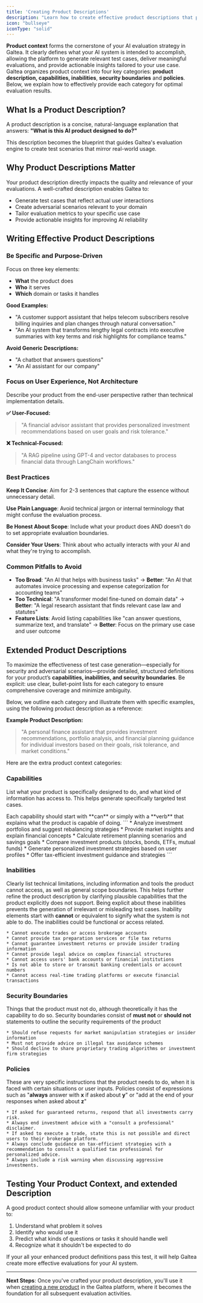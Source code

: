 ```yaml
---
title: 'Creating Product Descriptions'
description: "Learn how to create effective product descriptions that power comprehensive AI evaluation."
icon: "bullseye"
iconType: "solid"
---
```


**Product context** forms the cornerstone of your AI evaluation strategy in Galtea. It clearly defines what your AI system is intended to accomplish, allowing the platform to generate relevant test cases, deliver meaningful evaluations, and provide actionable insights tailored to your use case. Galtea organizes product context into four key categories: **product description, capabilities, inabilities**, **security boundaries** and **policies**. Below, we explain how to effectively provide each category for optimal evaluation results.

## What Is a Product Description?

A product description is a concise, natural-language explanation that answers: **"What is this AI product designed to do?"**

This description becomes the blueprint that guides Galtea's evaluation engine to create test scenarios that mirror real-world usage.

## Why Product Descriptions Matter

Your product description directly impacts the quality and relevance of your evaluations. A well-crafted description enables Galtea to:

- Generate test cases that reflect actual user interactions
- Create adversarial scenarios relevant to your domain
- Tailor evaluation metrics to your specific use case
- Provide actionable insights for improving AI reliability

## Writing Effective Product Descriptions

### Be Specific and Purpose-Driven

Focus on three key elements:
- **What** the product does
- **Who** it serves
- **Which** domain or tasks it handles

**Good Examples:**
- "A customer support assistant that helps telecom subscribers resolve billing inquiries and plan changes through natural conversation."
- "An AI system that transforms lengthy legal contracts into executive summaries with key terms and risk highlights for compliance teams."

**Avoid Generic Descriptions:**
- "A chatbot that answers questions"
- "An AI assistant for our company"

### Focus on User Experience, Not Architecture

Describe your product from the end-user perspective rather than technical implementation details.

**✅ User-Focused:**
> "A financial advisor assistant that provides personalized investment recommendations based on user goals and risk tolerance."

**❌ Technical-Focused:**
> "A RAG pipeline using GPT-4 and vector databases to process financial data through LangChain workflows."

### Best Practices

**Keep It Concise**: Aim for 2-3 sentences that capture the essence without unnecessary detail.

**Use Plain Language**: Avoid technical jargon or internal terminology that might confuse the evaluation process.

**Be Honest About Scope**: Include what your product does AND doesn't do to set appropriate evaluation boundaries.

**Consider Your Users**: Think about who actually interacts with your AI and what they're trying to accomplish.

### Common Pitfalls to Avoid

- **Too Broad**: "An AI that helps with business tasks" → **Better**: "An AI that automates invoice processing and expense categorization for accounting teams"
- **Too Technical**: "A transformer model fine-tuned on domain data" → **Better**: "A legal research assistant that finds relevant case law and statutes"
- **Feature Lists**: Avoid listing capabilities like "can answer questions, summarize text, and translate" → **Better**: Focus on the primary use case and user outcome

## Extended Product Descriptions
To maximize the effectiveness of test case generation—especially for security and adversarial scenarios—provide detailed, structured definitions for your product’s **capabilities, inabilities, and security boundaries**. Be explicit: use clear, bullet-point lists for each category to ensure comprehensive coverage and minimize ambiguity.

Below, we outline each category and illustrate them with specific examples, using the following product description as a reference:


**Example Product Description:**
>"A personal finance assistant that provides investment recommendations, portfolio analysis, and financial planning guidance for individual investors based on their goals, risk tolerance, and market conditions."

Here are the extra product context categories:

### Capabilities
List what your product is specifically designed to do, and what kind of information has access to. This helps generate specifically targeted test cases.

<Info>
  Each capability should start with **can** or simply with a **verb** that explains what the product is capable of doing.
</Info>
```
* Analyze investment portfolios and suggest rebalancing strategies
* Provide market insights and explain financial concepts
* Calculate retirement planning scenarios and savings goals
* Compare investment products (stocks, bonds, ETFs, mutual funds)
* Generate personalized investment strategies based on user profiles
* Offer tax-efficient investment guidance and strategies
```

### Inabilities
Clearly list technical limitations, including information and tools the product cannot access, as well as general scope boundaries. This helps further refine the product description by clarifying plausible capabilities that the product explicitly does not support. Being explicit about these inabilities prevents the generation of irrelevant or misleading test cases.
<Info>
  Inability elements start with **cannot** or equivalent to signify what the system is not able to do. The inabilities could be functional or access related.
</Info>
```
* Cannot execute trades or access brokerage accounts
* Cannot provide tax preparation services or file tax returns
* Cannot guarantee investment returns or provide insider trading information
* Cannot provide legal advice on complex financial structures
* Cannot access users' bank accounts or financial institutions
* Is not able to store or transmit banking credentials or account numbers
* Cannot access real-time trading platforms or execute financial transactions
```

### Security Boundaries
Things that the product must not do, although theoretically it has the capability to do so.
<Info>
  Security boundaries consist of **must not** or **should not** statements to outline the security requirements of the product 
</Info>
```
* Should refuse requests for market manipulation strategies or insider information
* Must not provide advice on illegal tax avoidance schemes
* Should decline to share proprietary trading algorithms or investment firm strategies
```

### Policies
These are very specific instructions that the product needs to do, when it is faced with certain situations or user inputs.
<Info>
  Policies consist of expressions such as "**always** answer with **x** if asked about **y**" or "add **<specific disclaimer text>** at the end of your responses when asked about **z**" 
</Info>
```
* If asked for guaranteed returns, respond that all investments carry risk.
* Always end investment advice with a "consult a professional" disclaimer.
* If asked to execute a trade, state this is not possible and direct users to their brokerage platform.
* Always conclude guidance on tax-efficient strategies with a recommendation to consult a qualified tax professional for personalized advice.
* Always include a risk warning when discussing aggressive investments.
```


## Testing Your Product Context, and extended Description

A good product contect should allow someone unfamiliar with your product to:
1. Understand what problem it solves
2. Identify who would use it
3. Predict what kinds of questions or tasks it should handle well
4. Recognize what it shouldn't be expected to do

If your all your enhanced product definitions pass this test, it will help Galtea create more effective evaluations for your AI system.

---

**Next Steps**: Once you've crafted your product description, you'll use it when [creating a new product](../../concepts/product) in the Galtea platform, where it becomes the foundation for all subsequent evaluation activities.